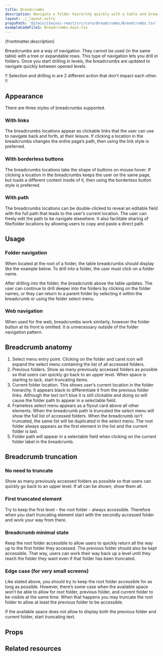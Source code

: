 ```yaml
---
title: Breadcrumbs
description: Navigate a folder hierarchy quickly with a table and breadcrumbs.
layout: ./_layout.astro
propsPath: '@itwin/itwinui-react/src/core/Breadcrumbs/Breadcrumbs.tsx'
exampleCodeFile1: Breadcrumbs.main.tsx
---
```



<p>{frontmatter.description}</p>

<LiveExample src={frontmatter.exampleCodeFile1} />

Breadcrumbs are a way of navigation. They cannot be used (in the same table) with a tree or expandable rows. This type of navigation lets you drill in folders. Once you start drilling in levels, the breadcrumbs are updated to navigate quickly between opened levels.

!! Selection and drilling in are 2 different action that don't impact each other. !!

## Appearance

There are three styles of breadcrumbs supported.

### With links

The breadcrumbs locations appear as clickable links that the user can use to navigate back and forth, at their leisure. If clicking a location in the breadcrumbs changes the entire page’s path, then using the link style is preferred.

### With borderless buttons

The breadcrumbs locations take the shape of buttons on mouse hover. If clicking a location in the breadcrumbs keeps the user on the same page, but loads a different content inside of it, then using the borderless button style is preferred.

### With path

The breadcrumbs locations can be double-clicked to reveal an editable field with the full path that leads to the user’s current location. The user can freely edit the path to be navigate elsewhere. It also facilitate sharing of file/folder locations by allowing users to copy and paste a direct path.

## Usage

### Folder navigation

When located at the root of a folder, the table breadcrumbs should display like the example below. To drill into a folder, the user must click on a folder name.

After drilling into the folder, the breadcrumb above the table updates. The user can continue to drill deeper into the folders by clicking on the folder names, or they can return to a parent folder by selecting it within the breadcrumb or using the folder select menu.

### Web navigation

When used for the web, breadcrumbs work similarly, however the folder button at its front is omitted. It is unnecessary outside of the folder navigation pattern.

## Breadcrumb anatomy

1. Select menu entry point. Clicking on the folder and caret icon will expand the select menu containing the list of all accessed folders.
2. Previous folders. Show as many previously accessed folders as possible so that users can quickly go back to an upper level. When space is starting to lack, start truncating items.
3. Current folder location. This shows user’s current location in the folder hierarchy. It appears black to differentiate it from the previous folder links. Although the text isn’t blue it is still clickable and doing so will cause the folder path to appear in a selectable field.
4. Frameless select menu appears as a flyout card above all other elements. When the breadcrumb path is truncated the select menu will show the full list of accessed folders. When the breadcrumb isn’t truncated, the same list will be duplicated in the select menu. The root folder always appears as the first element in the list and the current folder is last.
5. Folder path will appear in a selectable field when clicking on the current folder label in the breadcrumb.

## Breadcrumb truncation

### No need to truncate

Show as many previously accessed folders as possible so that users can quickly go back to an upper level. If all can be shown, show them all.

### First truncated element

Try to keep the first level - the root folder - always accessible. Therefore when you start truncating element start with the secondly accessed folder and work your way from there.

### Breadcrumb minimal state

Keep the root folder accessible to allow users to quickly return all the way up to the first folder they accessed. The previous folder should also be kept accessible. That way, users can work their way back up a level until they reach the folder they want even if that folder has been truncated.

### Edge case (for very small screens)

Like stated above, you should try to keep the root folder accessible for as long as possible. However, there’s some case when the available space won’t be able to allow for root folder, previous folder, and current folder to be visible at the same time. When that happens you may truncate the root folder to allow at least the previous folder to be accessible.

If the available space does not allow to display both the previous folder and current folder, start truncating text.

## Props

<PropsTable path={frontmatter.propsPath} />

## Related resources
